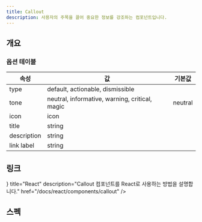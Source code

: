 ```yaml
---
title: Callout
description: 사용자의 주목을 끌어 중요한 정보를 강조하는 컴포넌트입니다.
---
```


<SanityGuideline title="Callout" />

## 개요

### 옵션 테이블

| 속성        | 값                                           | 기본값  |
| ----------- | -------------------------------------------- | ------- |
| type        | default, actionable, dismissible             |         |
| tone        | neutral, informative, warning, critical, magic | neutral |
| icon        | icon                                         |         |
| title       | string                                       |         |
| description | string                                       |         |
| link label  | string                                       |         |

## 링크

<Cards>
  <Card
    icon={<AtomIcon />}
    title="React"
    description="Callout 컴포넌트를 React로 사용하는 방법을 설명합니다."
    href="/docs/react/components/callout"
  />
</Cards>

## 스펙

<ComponentSpecBlock id="callout" />
